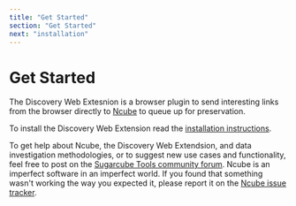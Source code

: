 ```yaml
---
title: "Get Started"
section: "Get Started"
next: "installation"
---
```


# Get Started

The Discovery Web Extesnion is a browser plugin to send interesting links from the browser directly to [Ncube](/ncube) to queue up for preservation.

To install the Discovery Web Extension read the [installation instructions](/discovery/installation).

To get help about Ncube, the Discovery Web Extendsion, and data investigation methodologies, or to suggest new use cases and functionality, feel free to post on the [Sugarcube Tools community forum](https://users.sugarcubetools.net). Ncube is an imperfect software in an imperfect world. If you found that something wasn't working the way you expected it, please report it on the [Ncube issue tracker](https://github.com/critocrito/ncube/issues).
